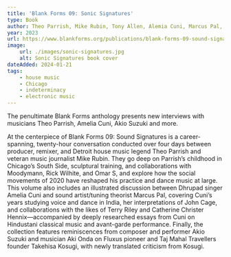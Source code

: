 ```yaml
---
title: 'Blank Forms 09: Sonic Signatures'
type: Book
author: Theo Parrish, Mike Rubin, Tony Allen, Alemia Cuni, Marcus Pal, Aki Ondo, Akio Suzuki, Lawrence Kumpf, ed.
year: 2023
url: https://www.blankforms.org/publications/blank-forms-09-sound-signatures
image:
    url: ./images/sonic-signatures.jpg
    alt: Sonic Signatures book cover
dateAdded: 2024-01-21
tags:
    - house music
    - Chicago
    - indeterminacy
    - electronic music
---
```


The penultimate Blank Forms anthology presents new interviews with musicians Theo Parrish, Amelia Cuni, Akio Suzuki and more.

At the centerpiece of Blank Forms 09: Sound Signatures is a career-spanning, twenty-hour conversation conducted over four days between producer, remixer, and Detroit house music legend Theo Parrish and veteran music journalist Mike Rubin. They go deep on Parrish’s childhood in Chicago’s South Side, sculptural training, and collaborations with Moodymann, Rick Wilhite, and Omar S, and explore how the social movements of 2020 have reshaped his practice and dance music at large. This volume also includes an illustrated discussion between Dhrupad singer Amelia Cuni and sound artist/tuning theorist Marcus Pal, covering Cuni’s years studying voice and dance in India, her interpretations of John Cage, and collaborations with the likes of Terry Riley and Catherine Christer Hennix—accompanied by deeply researched essays from Cuni on Hindustani classical music and avant-garde performance. Finally, the collection features reminiscences from composer and performer Akio Suzuki and musician Aki Onda on Fluxus pioneer and Taj Mahal Travellers founder Takehisa Kosugi, with newly translated criticism from Kosugi.

<LinkButton text="Link" url={frontmatter.url} />

